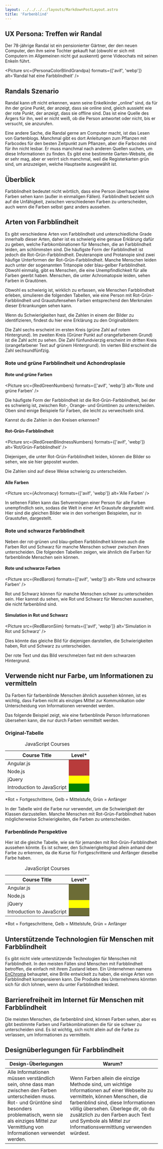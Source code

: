 ```yaml
---
layout: ../../../../layouts/MarkdownPostLayout.astro
title: 'Farbenblind'
---
```




## UX Persona: Treffen wir Randal

Der 78-jährige Randal ist ein pensionierter Gärtner, der den neuen Computer, den ihm seine Tochter
gekauft hat (obwohl er sich mit Computern im Allgemeinen nicht gut auskennt) gerne Videochats mit
seinen Enkeln führt.

<Picture
  src={PersonaColorBlindGrandpa}
  formats={['avif', 'webp']}
  alt='Randal hat eine Farbblindheit'
/>

## Randals Szenario

Randal kann oft nicht erkennen, wann seine Enkelkinder „online“ sind, da für ihn der grüne Punkt,
der anzeigt, dass sie online sind, gleich aussieht wie der rote Punkt, der anzeigt, dass sie
offline sind. Das ist eine Quelle des Ärgers für ihn, weil er nicht weiß, ob die Person antwortet
oder nicht, bis er versucht, sie anzurufen.

Eine andere Sache, die Randal gerne am Computer macht, ist das Lesen von Gartenblogs. Manchmal gibt
es dort Anleitungen zum Pflanzen mit Farbcodes für den besten Zeitpunkt zum Pflanzen, aber die
Farbcodes sind für ihn nicht lesbar. Er muss manchmal nach anderen Quellen suchen, um diese Informationen
zu finden. Es gibt eine bestimmte Garten-Website, die er sehr mag, aber er verirrt sich manchmal, weil
die Registerkarten grün sind, um anzuzeigen, welche Hauptseite ausgewählt ist.

## Überblick

Farbblindheit bedeutet nicht wörtlich, dass eine Person überhaupt keine Farben sehen kann (außer
in einmaligen Fällen). Farbblindheit bezieht sich auf die Unfähigkeit, zwischen verschiedenen
Farben zu unterscheiden, auch wenn die Farben selbst ganz anders aussehen.

## Arten von Farbblindheit

Es gibt verschiedene Arten von Farbblindheit und unterschiedliche Grade innerhalb dieser Arten, daher
ist es schwierig eine genaue Erklärung dafür zu geben, welche Farbkombinationen für Menschen, die an
Farbblindheit leiden, am schlimmsten sind. Die häufigste Form der Farbblindheit ist jedoch die
Rot-Grün-Farbblindheit. Deuteranopie und Protanopie sind zwei häufige Unterformen der
Rot-Grün-Farbblindheit. Manche Menschen leiden auch unter der sogenannten Tritanopie oder blau-gelber
Farbblindheit. Obwohl einmalig, gibt es Menschen, die eine Unempfindlichkeit für alle Farben geerbt
haben. Menschen, die unter Achromatopsie leiden, sehen Farben in Grautönen.

Obwohl es schwierig ist, wirklich zu erfassen, wie Menschen Farbblindheit erleben, simulieren die
folgenden Tabellen, wie eine Person mit Rot-Grün-Farbblindheit und Graustufensehen Farben entsprechend
den Merkmalen dieser Erkrankungen sehen kann.

Wenn du Schwierigkeiten hast, die Zahlen in einem der Bilder zu identifizieren, findest du hier eine
Erklärung zu den Originalbildern:

Die Zahl sechs erscheint im ersten Kreis (grüne Zahl auf rotem Hintergrund). Im zweiten Kreis (Grüner
Punkt auf orangefarbenem Grund) ist die Zahl acht zu sehen. Die Zahl fünfundvierzig erscheint im
dritten Kreis (orangefarbener Text auf grünem Hintergrund). Im vierten Bild erscheint die Zahl
sechsundfünfzig.

### Rote und grüne Farbblindheit und Achondroplasie

#### Rote und grüne Farben

<Picture src={RedGreenNumbers} formats={['avif', 'webp']} alt='Rote und grüne Farben' />

Die häufigste Form der Farbblindheit ist die Rot-Grün-Farbblindheit, bei der
es schwierig ist, zwischen Rot-, Orange- und Grüntönen zu unterscheiden. Oben
sind einige Beispiele für Farben, die leicht zu verwechseln sind.

Kannst du die Zahlen in den Kreisen erkennen?

#### Rot-Grün-Farbblindheit

<Picture src={RedGreenBlindnessNumbers} formats={['avif', 'webp']} alt='Rot/Grün-Farbblindheit' />

Diejenigen, die unter Rot-Grün-Farbblindheit leiden, können die Bilder so sehen,
wie sie hier gepostet wurden.

Die Zahlen sind auf diese Weise schwierig zu unterscheiden.

#### Alle Farben

<Picture src={Achromacy} formats={['avif', 'webp']} alt='Alle Farben' />

In seltenen Fällen kann das Sehvermögen einer Person für alle Farben unempfindlich sein, sodass
die Welt in einer Art Graustufe dargestellt wird. Hier sind die gleichen Bilder wie in den vorherigen
Beispielen, nur in Graustufen, dargestellt.

### Rote und schwarze Farbblindheit

Neben der rot-grünen und blau-gelben Farbblindheit können auch die Farben Rot und Schwarz für
manche Menschen schwer zwischen ihnen unterscheiden. Die folgenden Tabellen zeigen, wie ähnlich
die Farben für farbenblinde Menschen sein können.

#### Rote und schwarze Farben

<Picture src={RedBaron} formats={['avif', 'webp']} alt='Rote und schwarze Farben' />

Rot und Schwarz können für manche Menschen schwer zu unterscheiden sein. Hier
kannst du sehen, wie Rot und Schwarz für Menschen aussehen, die nicht farbenblind
sind.

#### Simulation in Rot und Schwarz

<Picture src={RedBaronSiim} formats={['avif', 'webp']} alt='Simulation in Rot und Schwarz' />

Dies könnte das gleiche Bild für diejenigen darstellen, die Schwierigkeiten haben, Rot und Schwarz
zu unterscheiden.

Der rote Text und das Bild verschmelzen fast mit dem schwarzen Hintergrund.

## Verwende nicht nur Farbe, um Informationen zu vermitteln

Da Farben für farbenblinde Menschen ähnlich aussehen können, ist es wichtig,
dass Farben nicht als einziges Mittel zur Kommunikation oder Unterscheidung von
Informationen verwendet werden.

Das folgende Beispiel zeigt, wie eine farbenblinde Person Informationen übersehen
kann, die nur durch Farben vermittelt werden.

### Original-Tabelle

<table>
  <caption>JavaScript Courses</caption>
  <thead>
    <tr>
      <th>Course Title</th>
      <th>Level*</th>
    </tr>
  </thead>
  <tbody>
    <tr>
      <td data-th='Course Title'>Angular.js</td>
      <td style='background:#b83b3b;' data-th=' '>
        &nbsp;
      </td>
    </tr>
    <tr>
      <td data-th='Course Title'>Node.js</td>
      <td style='background:#b83b3b;' data-th=' '>
        &nbsp;
      </td>
    </tr>
    <tr>
      <td data-th='Course Title'>jQuery</td>
      <td style='background:#ffff00;' data-th=' '>
        &nbsp;
      </td>
    </tr>
    <tr>
      <td data-th='Course Title'>Introduction to JavaScript</td>
      <td style='background:#008000;' data-th=' '>
        &nbsp;
      </td>
    </tr>
  </tbody>
</table>

\*Rot = Fortgeschrittene, Gelb = Mittelstufe, Grün = Anfänger

In der Tabelle wird die Farbe nur verwendet, um die Schwierigkeit der Klassen darzustellen.
Manche Menschen mit Rot-Grün-Farbblindheit haben möglicherweise Schwierigkeiten,
die Farben zu unterscheiden.

### Farbenblinde Perspektive

Hier ist die gleiche Tabelle, wie sie für jemanden mit Rot-Grün-Farbblindheit
aussehen könnte. Es ist schwer, den Schwierigkeitsgrad allein anhand der Farbe zu
erkennen, da die Kurse für Fortgeschrittene und Anfänger dieselbe Farbe haben.

<table>
  <caption>JavaScript Courses</caption>
  <thead>
    <tr>
      <th>Course Title</th>
      <th>Level*</th>
    </tr>
  </thead>
  <tbody>
    <tr>
      <td data-th=' '>Angular.js</td>
      <td style='background:#6c6c36;' data-th=' '>
        &nbsp;
      </td>
    </tr>
    <tr>
      <td data-th=' '>Node.js</td>
      <td style='background:#6c6c36;' data-th=' '>
        &nbsp;
      </td>
    </tr>
    <tr>
      <td data-th=' '>jQuery</td>
      <td style='background:#ffff00;' data-th=' '>
        &nbsp;
      </td>
    </tr>
    <tr>
      <td data-th=' '>Introduction to JavaScript</td>
      <td style='background:#6c6c36;' data-th=' '>
        &nbsp;
      </td>
    </tr>
  </tbody>
</table>

\*Rot = Fortgeschrittene, Gelb = Mittelstufe, Grün = Anfänger

## Unterstützende Technologien für Menschen mit Farbblindheit

Es gibt nicht viele unterstützende Technologien für Menschen mit Farbblindheit.
In den meisten Fällen sind Menschen mit Farbblindheit betroffen, die einfach mit ihrem Zustand leben.
Ein Unternehmen namens <a href="http://enchroma.com/" target="_blank">EnChroma</a> behauptet,
eine Brille entwickelt zu haben, die einige Arten von Farbblindheit kompensieren kann. Die Produkte
des Unternehmens könnten sich für dich lohnen, wenn du unter Farbblindheit leidest.

## Barrierefreiheit im Internet für Menschen mit Farbblindheit

Die meisten Menschen, die farbenblind sind, können Farben sehen, aber es gibt
bestimmte Farben und Farbkombinationen die für sie schwer zu unterscheiden sind.
Es ist wichtig, sich nicht allein auf die Farbe zu verlassen, um Informationen
zu vermitteln.

## Designüberlegungen für Farbblindheit

<table>
  <thead>
    <tr>
      <th>Design-Überlegungen</th>
      <th>Warum?</th>
    </tr>
  </thead>
  <tbody>
    <tr>
      <td data-label='Design-Überlegungen'>
        Alle Informationen müssen verständlich sein, ohne dass man zwischen den Farben unterscheiden
        muss. Rot- und Grüntöne sind besonders problematisch, wenn sie als einziges Mittel zur
        Vermittlung von Informationen verwendet werden.
      </td>
      <td data-label='Warum?'>
        Wenn Farben allein die einzige Methode sind, um wichtige Informationen auf einer Webseite zu
        vermitteln, können Menschen, die farbenblind sind, diese Informationen völlig übersehen.
        Überlege dir, ob du zusätzlich zu den Farben auch Text und Symbole als Mittel zur
        Informationsvermittlung verwenden würdest.
      </td>
    </tr>
  </tbody>
</table>

